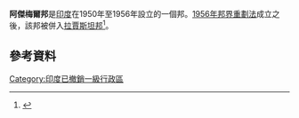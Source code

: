 '''阿傑梅爾邦'''是[[印度|印度]]在1950年至1956年設立的一個邦。[[1956年邦界重劃法|1956年邦界重劃法]]成立之後，該邦被併入[[拉賈斯坦邦|拉賈斯坦邦]]<ref>{{cite web |url=http://indiacode.nic.in/qrydisp.asp?tfnm=195637%20&tfnm2=11 |title=States Reorganisation Act, 1956 |date=31 August 1956 |series=India Code Updated Acts |publisher=Ministry of Law and Justice, Government of India |pages=section 9 |accessdate=16 May 2013 |archive-date=2013-09-27 |archive-url=https://web.archive.org/web/20130927133712/http://indiacode.nic.in/qrydisp.asp?tfnm=195637%20&tfnm2=11 |dead-url=no }}</ref>。
==參考資料==
{{Reflist}}
{{coord|26.45|N|74.64|E|region:IN_type:landmark_source:kolossus-svwiki|display=title}}
[[Category:印度已撤銷一級行政區|Category:印度已撤銷一級行政區]]